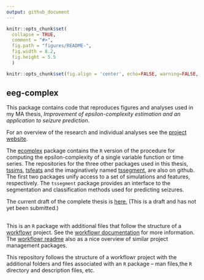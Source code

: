 ```yaml
---
output: github_document
---
```


<!-- README.md is generated from README.Rmd. Please edit that file -->

```r
knitr::opts_chunk$set(
  collapse = TRUE,
  comment = "#>",
  fig.path = "figures/README-", 
  fig.width = 8.2, 
  fig.height = 5.5
  )

```

 
```r
knitr::opts_chunk$set(fig.align = 'center', echo=FALSE, warning=FALSE, message=FALSE, results = "hide", dev = 'png')
```

eeg-complex
-------
This package contains code that reproduces figures and analyses used in my MA thesis, _Improvement of epsilon-complexity estimation and an application to seizure prediction_.

For an overview of the research and individual analyses see the [project website](https://nateaff.github.io/eeg-complex/). 

The [ecomplex](https://github.com/nateaff/ecomplex) package contains the `R` version of the procedure for computing the epsilon-complexity of a single variable function or time series. The repositories for the three other packages used in this thesis, [tssims](https://github.com/nateaff/tssims), [tsfeats](https://github.com/nateaff/tsfeats) and the imaginatively named [tssegment](https://github.com/nateaff/tssegment), are also on github. The first two packages unify access to a set of simulations and features, respectively. The `tssegment` package provides an interface to the segmentation and classification methods used for predicting seizures. 

The current draft of the complete thesis is [here.](https://github.com/nateaff/eeg-complex/blob/master/docs/thesis/thesis.pdf) (This is a draft and has not yet been submitted.)

##  

This is an `R` package with additional files that follow the structure of a [workflowr](https://github.com/jdblischak/workflowr) project. See the [workflowr documentation](https://jdblischak.github.io/workflowr/index.html) for more information. The [workflowr readme](https://github.com/jdblischak/workflowr) also as a nice overview of similar project management packages.

This repository follows the structure of a workflowr project with the additional folders and files associated with an `R` package -- man files,the `R` directory and description files, etc.




